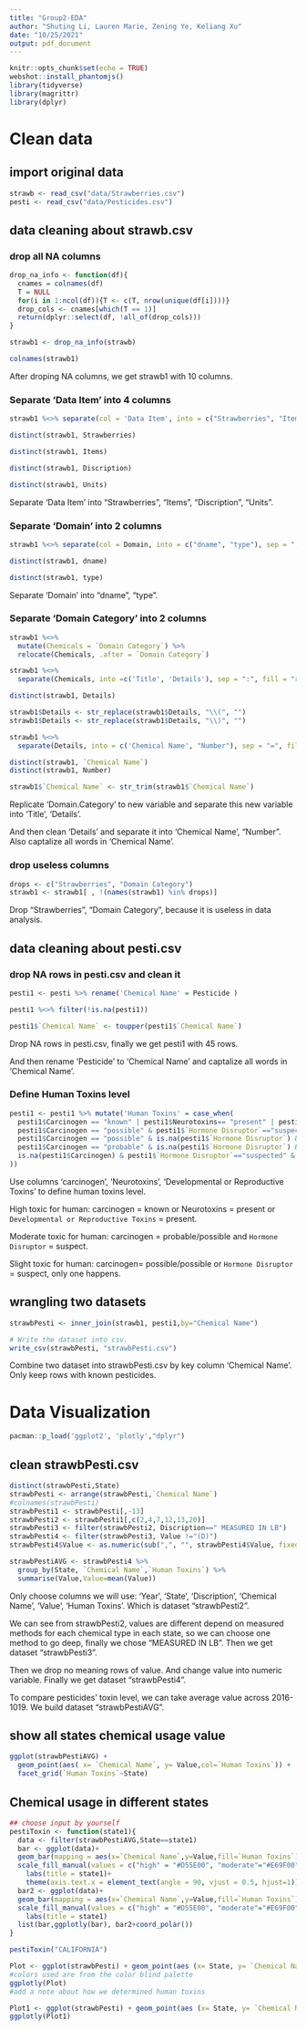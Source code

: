 ```yaml
---
title: "Group2-EDA"
author: "Shuting Li, Lauren Marie, Zening Ye, Keliang Xu"
date: "10/25/2021"
output: pdf_document
---
```


```r
knitr::opts_chunk$set(echo = TRUE)
webshot::install_phantomjs()
library(tidyverse)
library(magrittr)
library(dplyr)
```

# Clean data

## import original data
```r
strawb <- read_csv("data/Strawberries.csv")
pesti <- read_csv("data/Pesticides.csv")
```

## data cleaning about strawb.csv

### drop all NA columns
```r
drop_na_info <- function(df){
  cnames = colnames(df)
  T = NULL
  for(i in 1:ncol(df)){T <- c(T, nrow(unique(df[i])))}
  drop_cols <- cnames[which(T == 1)]
  return(dplyr::select(df, !all_of(drop_cols)))
}

strawb1 <- drop_na_info(strawb)

colnames(strawb1)
```
After droping NA columns, we get strawb1 with 10 columns.


### Separate ‘Data Item’ into 4 columns
```r
strawb1 %<>% separate(col = 'Data Item', into = c("Strawberries", "Items", "Discription", "Units"),sep = ",",fill = "right")

distinct(strawb1, Strawberries)

distinct(strawb1, Items)

distinct(strawb1, Discription)

distinct(strawb1, Units)
```
Separate ‘Data Item’ into "Strawberries", "Items", "Discription", "Units".


### Separate ‘Domain’ into 2 columns
```r
strawb1 %<>% separate(col = Domain, into = c("dname", "type"), sep = ",", fill = "right")

distinct(strawb1, dname)

distinct(strawb1, type)
```
Separate ‘Domain’ into "dname", "type".


### Separate 'Domain Category' into 2 columns
```r
strawb1 %<>% 
  mutate(Chemicals = `Domain Category`) %>%
  relocate(Chemicals, .after = `Domain Category`)

strawb1 %<>% 
  separate(Chemicals, into =c('Title', 'Details'), sep = ":", fill = "right")

distinct(strawb1, Details)

strawb1$Details <- str_replace(strawb1$Details, "\\(", "")
strawb1$Details <- str_replace(strawb1$Details, "\\)", "")

strawb1 %<>% 
  separate(Details, into = c('Chemical Name', "Number"), sep = "=", fill = "right")

distinct(strawb1, `Chemical Name`)
distinct(strawb1, Number)

strawb1$`Chemical Name` <- str_trim(strawb1$`Chemical Name`)
```
Replicate 'Domain.Category' to new variable and separate this new variable into 'Title', 'Details'. 

And then clean 'Details' and separate it into 'Chemical Name', "Number". Also captalize all words in 'Chemical Name'.


### drop useless columns
```r
drops <- c("Strawberries", "Domain Category")
strawb1 <- strawb1[ , !(names(strawb1) %in% drops)]
```
Drop "Strawberries", "Domain Category", because it is useless in data analysis.


## data cleaning about pesti.csv

### drop NA rows in pesti.csv and clean it
```r
pesti1 <- pesti %>% rename('Chemical Name' = Pesticide )

pesti1 %<>% filter(!is.na(pesti1))

pesti1$`Chemical Name` <- toupper(pesti1$`Chemical Name`)
```
Drop NA rows in pesti.csv, finally we get pesti1 with 45 rows.

And then rename 'Pesticide' to 'Chemical Name' and captalize all words in 'Chemical Name'.


### Define Human Toxins level
```r
pesti1 <- pesti1 %>% mutate('Human Toxins' = case_when(
  pesti1$Carcinogen == "known" | pesti1$Neurotoxins== "present" | pesti1$`Developmental or Reproductive Toxins`== "present" ~ "high" ,
  pesti1$Carcinogen == "possible" & pesti1$`Hormone Disruptor`=="suspected" & is.na(pesti1$Neurotoxins) & is.na(pesti1$`Developmental or Reproductive Toxins`)~ "moderate",
  pesti1$Carcinogen == "possible" & is.na(pesti1$`Hormone Disruptor`) & is.na(pesti1$Neurotoxins) & is.na(pesti1$`Developmental or Reproductive Toxins`)~ "slight",
  pesti1$Carcinogen == "probable" & is.na(pesti1$`Hormone Disruptor`) & is.na(pesti1$Neurotoxins) & is.na(pesti1$`Developmental or Reproductive Toxins`)~ "slight",
  is.na(pesti1$Carcinogen) & pesti1$`Hormone Disruptor`=="suspected" & is.na(pesti1$Neurotoxins) & is.na(pesti1$`Developmental or Reproductive Toxins`)~"slight"
))
```
Use columns 'carcinogen', 'Neurotoxins', 'Developmental or Reproductive Toxins' to define human toxins level.

High toxic for human: carcinogen = known or Neurotoxins = present or `Developmental or Reproductive Toxins` = present.

Moderate toxic for human: carcinogen = probable/possible and `Hormone Disruptor` = suspect.

Slight toxic for human: carcinogen= possible/possible or `Hormone Disruptor` = suspect, only one happens.


## wrangling two datasets
```r
strawbPesti <- inner_join(strawb1, pesti1,by="Chemical Name")

# Write the dataset into csv.
write_csv(strawbPesti, "strawbPesti.csv")
```
Combine two dataset into strawbPesti.csv by key column 'Chemical Name'. Only keep rows with known pesticides.



# Data Visualization
```r
pacman::p_load('ggplot2', 'plotly',"dplyr")
```

## clean strawbPesti.csv
```r
distinct(strawbPesti,State)
strawbPesti <- arrange(strawbPesti,`Chemical Name`)
#colnames(strawbPesti)
strawbPesti1 <- strawbPesti[,-13]
strawbPesti2 <- strawbPesti1[,c(2,4,7,12,13,20)]
strawbPesti3 <- filter(strawbPesti2, Discription==" MEASURED IN LB")
strawbPesti4 <- filter(strawbPesti3, Value !="(D)")
strawbPesti4$Value <- as.numeric(sub(",", "", strawbPesti4$Value, fixed = TRUE))

strawbPestiAVG <- strawbPesti4 %>%
  group_by(State, `Chemical Name`,`Human Toxins`) %>%
  summarise(Value,Value=mean(Value))
```
Only choose columns we will use: 'Year', 'State', 'Discription', 'Chemical Name', 'Value', 'Human Toxins'. Which is dataset "strawbPesti2".

We can see from strawbPesti2, values are different depend on measured methods for each chemical type in each state, so we can choose one method to go deep, finally we chose "MEASURED IN LB". Then we get dataset "strawbPesti3".

Then we drop no meaning rows of value. And change value into numeric variable. Finally we get dataset "strawbPesti4".

To compare pesticides' toxin level, we can take average value across 2016-1019. We build dataset "strawbPestiAVG".

## show all states chemical usage value
```r
ggplot(strawbPestiAVG) + 
  geom_point(aes( x= `Chemical Name`, y= Value,col=`Human Toxins`)) + 
  facet_grid(`Human Toxins`~State) 

```


## Chemical usage in different states 
```r
## choose input by yourself
pestiToxin <- function(state1){
  data <- filter(strawbPestiAVG,State==state1)
  bar <- ggplot(data)+
  geom_bar(mapping = aes(x=`Chemical Name`,y=Value,fill=`Human Toxins`), position = "dodge",stat = "identity")+
  scale_fill_manual(values = c("high" = "#D55E00", "moderate"="#E69F00", "slight"="#009E73"))+
    labs(title = state1)+
    theme(axis.text.x = element_text(angle = 90, vjust = 0.5, hjust=1))
  bar2 <- ggplot(data)+
  geom_bar(mapping = aes(x=`Chemical Name`,y=Value,fill=`Human Toxins`), position = "dodge",stat = "identity")+
  scale_fill_manual(values = c("high" = "#D55E00", "moderate"="#E69F00", "slight"="#009E73"))+
    labs(title = state1)
  list(bar,ggplotly(bar), bar2+coord_polar())
}

pestiToxin("CALIFORNIA")
```

```r
Plot <- ggplot(strawbPesti) + geom_point(aes (x= State, y= `Chemical Name`, color= `Human Toxins`)) + labs(title= 'How Toxic are the chemicals on strawberries for humans?') + scale_color_manual(values = c("high" = "#D55E00", "moderate"="#E69F00", "slight"="#009E73")) 
#colors used are from the color blind palette
ggplotly(Plot)
#add a note about how we determined human toxins
```
```r
Plot1 <- ggplot(strawbPesti) + geom_point(aes (x= State, y= `Chemical Name`, color= `Bee Toxins`)) + labs(title= 'How Toxic are the chemicals on strawberries for bees?') + scale_color_manual(values = c("high" = "#D55E00", "moderate"="#E69F00", "slight"="#009E73"))
ggplotly(Plot1)
```